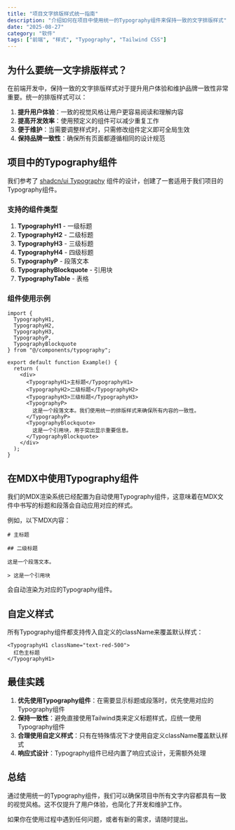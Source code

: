 ```yaml
---
title: "项目文字排版样式统一指南"
description: "介绍如何在项目中使用统一的Typography组件来保持一致的文字排版样式"
date: "2025-08-27"
category: "软件"
tags: ["前端", "样式", "Typography", "Tailwind CSS"]
---
```


## 为什么要统一文字排版样式？

在前端开发中，保持一致的文字排版样式对于提升用户体验和维护品牌一致性非常重要。统一的排版样式可以：

1. **提升用户体验**：一致的视觉风格让用户更容易阅读和理解内容
2. **提高开发效率**：使用预定义的组件可以减少重复工作
3. **便于维护**：当需要调整样式时，只需修改组件定义即可全局生效
4. **保持品牌一致性**：确保所有页面都遵循相同的设计规范

## 项目中的Typography组件

我们参考了 [shadcn/ui Typography](https://ui.shadcn.com/docs/components/typography) 组件的设计，创建了一套适用于我们项目的Typography组件。

### 支持的组件类型

1. **TypographyH1** - 一级标题
2. **TypographyH2** - 二级标题
3. **TypographyH3** - 三级标题
4. **TypographyH4** - 四级标题
5. **TypographyP** - 段落文本
6. **TypographyBlockquote** - 引用块
7. **TypographyTable** - 表格

### 组件使用示例

```tsx
import { 
  TypographyH1, 
  TypographyH2, 
  TypographyH3, 
  TypographyP, 
  TypographyBlockquote 
} from "@/components/typography";

export default function Example() {
  return (
    <div>
      <TypographyH1>主标题</TypographyH1>
      <TypographyH2>二级标题</TypographyH2>
      <TypographyH3>三级标题</TypographyH3>
      <TypographyP>
        这是一个段落文本。我们使用统一的排版样式来确保所有内容的一致性。
      </TypographyP>
      <TypographyBlockquote>
        这是一个引用块，用于突出显示重要信息。
      </TypographyBlockquote>
    </div>
  );
}
```

## 在MDX中使用Typography组件

我们的MDX渲染系统已经配置为自动使用Typography组件，这意味着在MDX文件中书写的标题和段落会自动应用对应的样式。

例如，以下MDX内容：

```mdx
# 主标题

## 二级标题

这是一个段落文本。

> 这是一个引用块
```

会自动渲染为对应的Typography组件。

## 自定义样式

所有Typography组件都支持传入自定义的className来覆盖默认样式：

```tsx
<TypographyH1 className="text-red-500">
  红色主标题
</TypographyH1>
```

## 最佳实践

1. **优先使用Typography组件**：在需要显示标题或段落时，优先使用对应的Typography组件
2. **保持一致性**：避免直接使用Tailwind类来定义标题样式，应统一使用Typography组件
3. **合理使用自定义样式**：只有在特殊情况下才使用自定义className覆盖默认样式
4. **响应式设计**：Typography组件已经内置了响应式设计，无需额外处理

## 总结

通过使用统一的Typography组件，我们可以确保项目中所有文字内容都具有一致的视觉风格。这不仅提升了用户体验，也简化了开发和维护工作。

如果你在使用过程中遇到任何问题，或者有新的需求，请随时提出。